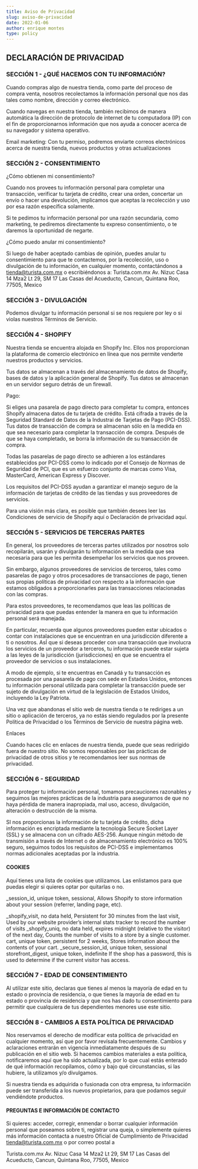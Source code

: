 ```yaml
---
title: Aviso de Privacidad
slug: aviso-de-privacidad
date: 2022-01-06
author: enrique montes
type: policy
---
```


## DECLARACIÓN DE PRIVACIDAD

### SECCIÓN 1 - ¿QUÉ HACEMOS CON TU INFORMACIÓN?

Cuando compras algo de nuestra tienda, como parte del proceso de compra venta, nosotros recolectamos la información personal que nos das tales como nombre, dirección y correo electrónico.

Cuando navegas en nuestra tienda, también recibimos de manera automática la dirección de protocolo de internet de tu computadora (IP) con el fin de proporcionarnos información que nos ayuda a conocer acerca de su navegador y sistema operativo.

Email marketing: Con tu permiso, podremos enviarte correos electrónicos acerca de nuestra tienda, nuevos productos y otras actualizaciones

### SECCIÓN 2 - CONSENTIMIENTO

¿Cómo obtienen mi consentimiento?

Cuando nos provees tu información personal para completar una transacción, verificar tu tarjeta de crédito, crear una orden, concertar un envío o hacer una devolución, implicamos que aceptas la recolección y uso por esa razón específica solamente.

Si te pedimos tu información personal por una razón secundaria, como marketing, te pediremos directamente tu expreso consentimiento, o te daremos la oportunidad de negarte.

¿Cómo puedo anular mi consentimiento?

Si luego de haber aceptado cambias de opinión, puedes anular tu consentimiento para que te contactemos, por la recolección, uso o divulgación de tu información, en cualquier momento, contactándonos a tienda@turista.com.mx o escribiéndonos a:
Turista.com.mx
Av. Nizuc Casa 14 Mza2 Lt 29,
SM 17 Las Casas del Acueducto,
Cancun, Quintana Roo, 77505, Mexico

### SECCIÓN 3 - DIVULGACIÓN

Podemos divulgar tu información personal si se nos requiere por ley o si violas nuestros Términos de Servicio.

### SECCIÓN 4 - SHOPIFY

Nuestra tienda se encuentra alojada en Shopify Inc. Ellos nos proporcionan la plataforma de comercio electrónico en línea que nos permite venderte nuestros productos y servicios.

Tus datos se almacenan a través del almacenamiento de datos de Shopify, bases de datos y la aplicación general de Shopify. Tus datos se almacenan en un servidor seguro detrás de un firewall.

Pago:

Si eliges una pasarela de pago directo para completar tu compra, entonces Shopify almacena datos de tu tarjeta de crédito. Está cifrada a través de la Seguridad Standard de Datos de la Industrai de Tarjetas de Pago (PCI-DSS). Tus datos de transacción de compra se almacenan sólo en la medida en que sea necesario para completar la transacción de compra. Después de que se haya completado, se borra la información de su transacción de compra.

Todas las pasarelas de pago directo se adhieren a los estándares establecidos por PCI-DSS como lo indicado por el Consejo de Normas de Seguridad de PCI, que es un esfuerzo conjunto de marcas como Visa, MasterCard, American Express y Discover.

Los requisitos del PCI-DSS ayudan a garantizar el manejo seguro de la información de tarjetas de crédito de las tiendas y sus proveedores de servicios.

Para una visión más clara, es posible que también desees leer las Condiciones de servicio de Shopify aquí o Declaración de privacidad aquí.

### SECCIÓN 5 - SERVICIOS DE TERCERAS PARTES

En general, los proveedores de terceras partes utilizados por nosotros solo recopilarán, usarán y divulgarán tu información en la medida que sea necesaria para que les permita desempeñar los servicios que nos proveen.

Sin embargo, algunos proveedores de servicios de terceros, tales como pasarelas de pago y otros procesadores de transacciones de pago, tienen sus propias políticas de privacidad con respecto a la información que estamos obligados a proporcionarles para las transacciones relacionadas con las compras.

Para estos proveedores, te recomendamos que leas las políticas de privacidad para que puedas entender la manera en que tu información personal será manejada.

En particular, recuerda que algunos proveedores pueden estar ubicados o contar con instalaciones que se encuentran en una jurisdicción diferente a ti o nosotros. AsÍ que si deseas proceder con una transacción que involucra los servicios de un proveedor a terceros, tu información puede estar sujeta a las leyes de la jurisdicción (jurisdicciones) en que se encuentra el proveedor de servicios o sus instalaciones.

A modo de ejemplo, si te encuentras en Canadá y tu transacción es procesada por una pasarela de pago con sede en Estados Unidos, entonces tu información personal utilizada para completar la transacción puede ser sujeto de divulgación en virtud de la legislación de Estados Unidos, incluyendo la Ley Patriota.

Una vez que abandonas el sitio web de nuestra tienda o te rediriges a un sitio o aplicación de terceros, ya no estás siendo regulados por la presente Política de Privacidad o los Términos de Servicio de nuestra página web.

Enlaces

Cuando haces clic en enlaces de nuestra tienda, puede que seas redirigido fuera de nuestro sitio. No somos reponsables por las prácticas de privacidad de otros sitios y te recomendamos leer sus normas de privacidad.

### SECCIÓN 6 - SEGURIDAD

Para proteger tu información personal, tomamos precauciones razonables y seguimos las mejores prácticas de la industria para asegurarnos de que no haya pérdida de manera inapropiada, mal uso, acceso, divulgación, alteración o destrucción de la misma.

SI nos proporcionas la información de tu tarjeta de crédito, dicha información es encriptada mediante la tecnología Secure Socket Layer (SSL) y se almacena con un cifrado AES-256. Aunque ningún método de transmisión a través de Internet o de almacenamiento electrónico es 100% seguro, seguimos todos los requisitos de PCI-DSS e implementamos normas adicionales aceptadas por la industria.

#### COOKIES

Aquí tienes una lista de cookies que utilizamos. Las enlistamos para que puedas elegir si quieres optar por quitarlas o no.

\_session_id, unique token, sessional, Allows Shopify to store information about your session (referrer, landing page, etc).

\_shopify_visit, no data held, Persistent for 30 minutes from the last visit, Used by our website provider’s internal stats tracker to record the number of visits
\_shopify_uniq, no data held, expires midnight (relative to the visitor) of the next day, Counts the number of visits to a store by a single customer.
cart, unique token, persistent for 2 weeks, Stores information about the contents of your cart.
\_secure_session_id, unique token, sessional
storefront_digest, unique token, indefinite If the shop has a password, this is used to determine if the current visitor has access.

### SECCIÓN 7 - EDAD DE CONSENTIMIENTO

Al utilizar este sitio, declaras que tienes al menos la mayoría de edad en tu estado o provincia de residencia, o que tienes la mayoría de edad en tu estado o provincia de residencia y que nos has dado tu consentimiento para permitir que cualquiera de tus dependientes menores use este sitio.

### SECCIÓN 8 - CAMBIOS A ESTA POLÍTICA DE PRIVACIDAD

Nos reservamos el derecho de modificar esta política de privacidad en cualquier momento, así que por favor revísala frecuentemente. Cambios y aclaraciones entrarán en vigencia inmediatamente después de su publicación en el sitio web. Si hacemos cambios materiales a esta política, notificaremos aquí que ha sido actualizada, por lo que cual estás enterado de qué información recopilamos, cómo y bajo qué circunstancias, si las hubiere, la utilizamos y/o divulgamos.

Si nuestra tienda es adquirida o fusionada con otra empresa, tu información puede ser transferida a los nuevos propietarios, para que podamos seguir vendiéndote productos.



#### PREGUNTAS E INFORMACIÓN DE CONTACTO

Si quieres: acceder, corregir, enmendar o borrar cualquier información personal que poseamos sobre ti, registrar una queja, o simplemente quieres más información contacta a nuestro Oficial de Cumplimiento de Privacidad tienda@turista.com.mx o por correo postal a

Turista.com.mx
Av. Nizuc Casa 14 Mza2 Lt 29,
SM 17 Las Casas del Acueducto,
Cancun, Quintana Roo, 77505, Mexico
